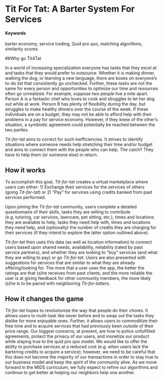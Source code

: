 # Tit For Tat: A Barter System For Services {#tit4tat}

#### Keywords {-}

barter economy, service trading, Quid pro quo, matching algorithms, similarity scores

##Why go Tit4Tat

In a world of increasing specialization everyone has tasks that they excel at and tasks that they would prefer to outsource. Whether it is making dinner, walking the dog, or learning a new language, there are boxes on everyone's to-do list that consistently go unchecked. Further, these tasks are not the same for every person and opportunities to optimize our time and resources often go unrealized. For example, suppose two people live a mile apart. Person A is a fantastic chef who loves to cook and struggles to let her dog out while at work. Person B has plenty of flexibility during the day, but struggles to make healthy dinners over the course of the week. If these individuals are on a budget, they may not be able to afford help with their problems in a pay for service economy. However, if they knew of the other's situation, a symbiotic agreement could potentially be reached between the two parties. 

*Tit-for-tat* aims to correct for such inefficiencies. It strives to identify situations where someone needs help stretching their time and/or budget and aims to connect them with the people who can help. The catch? They have to help them (or someone else) in return.

## How it works

To accomplish this goal, *Tit-for-tat* creates a virtual marketplace where users can either: 1) Exchange their services for the services of others (going *Tit-for-tat*) or 2) "Pay" for services using credits banked from past services performed.  

Upon joining the *Tit-for-tat* community, users complete a detailed questionnaire of their skills, tasks they are willing to contribute (e.g. tutoring, car services, lawncare, pet sitting, etc.), times and locations they are available to help, tasks they need help with, times and locations they need help, and (optionally) the number of credits they are charging for their services (if they intend to explore the latter option outlined above).

*Tit-for-tat* then uses this data (as well as location information) to connect users based upon shared needs, availability, reliability (rated by past service partners), and whether they are looking to “buy” services (and what they are willing to pay) or go *Tit-for-tat*. Users are also presented with suggestions for services that are similar to what they are already offering/looking for. The more that a user uses the app, the better the ratings are that (s)he receives from past clients, and the more reliable the user is at giving feedback for other community members, the more likely (s)he is to be paired with neighboring *Tit-for-tatters*.

## How it changes the game

*Tit-for-tat* hopes to revolutionize the way that people do their chores. It allows users to multi-task like never before and to swap out the tasks they dislike for more enjoyable ones. Further, it allows users to commoditize their free time and to acquire services that had previously been outside of their price range. Our biggest concerns, at present, are how to police unfulfilled agreements, protect the privacy of our users, and monetize our product while staying true to the quid pro quo model. We would like to offer the ability to purchase services at a reduced cost (e.g. when users lack the bartering credits to acquire a service); however, we need to be careful that this does not become the majority of our transactions in order to stay true to our business model and keep the spirit of the community alive. As we move forward in the MIDS curriculum, we fully expect to refine our algorithms and continue to get better at helping our neighbors help one another.

